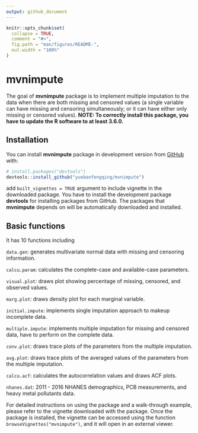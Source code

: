 ```yaml
---
output: github_document
---
```


<!-- README.md is generated from README.Rmd. Please edit that file -->

```r
knitr::opts_chunk$set(
  collapse = TRUE,
  comment = "#>",
  fig.path = "man/figures/README-",
  out.width = "100%"
)
```

# mvnimpute

<!-- badges: start -->
<!-- badges: end -->

The goal of **mvnimpute** package is to implement multiple imputation to the data when there are both missing and censored values (a single variable can have missing and censoring simultaneously; or it can have either only missing or censored values). **NOTE: To correctly install this package, you have to update the R software to at least 3.6.0.**


## Installation

You can install **mvnimpute** package in development version from [GitHub](https://github.com) with:

``` r
# install.packages("devtools")
devtools::install_github("yuebanfengqing/mvnimpute")
```

add `built_vignettes = TRUE` argument to include vignette in the downloaded package. You have to install the development package **devtools** for installing packages from GitHub. The packages that **mvnimpute** depends on will be automatically downloaded and installed.

## Basic functions

It has 10 functions including 

`data.gen`: generates multivariate normal data with missing and censoring information.

`calcu.param`: calculates the complete-case and available-case parameters.

`visual.plot`: draws plot showing percentage of missing, censored, and observed values.

`marg.plot`: draws density plot for each marginal variable.

`initial.impute`: implements single imputation approach to makeup incomplete data.

`multiple.impute`: implements multiple imputation for missing and censored data, have to perform on the complete data.

`conv.plot`: draws trace plots of the parameters from the multiple imputation.

`avg.plot`: draws trace plots of the averaged values of the parameters from the multiple imputation.

`calcu.acf`: calculates the autocorrelation values and draws ACF plots.

`nhanes.dat`: 2011 - 2016 NHANES demographics, PCB measurements, and heavy metal pollutants data.

For detailed instructions on using the package and a walk-through example, please refer to the vignette downloaded with the package. Once the package is installed, the vignette can be accessed using the function `browseVignettes("mvnimpute")`, and it will open in an external viewer.
